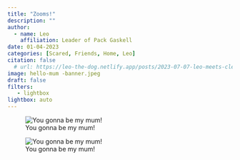 ```yaml
---
title: "Zooms!"
description: ""
author:
  - name: Leo
    affiliation: Leader of Pack Gaskell
date: 01-04-2023
categories: [Scared, Friends, Home, Leo]
citation: false
  # url: https://leo-the-dog.netlify.app/posts/2023-07-07-leo-meets-cleo/ 
image: hello-mum -banner.jpeg
draft: false
filters:
   - lightbox
lightbox: auto
---
```


![You gonna be my mum!](hello-mum.jpeg){group="gotcha-day"}

![You gonna be my mum!](hello-mum.jpeg){group="gotcha-day"}


